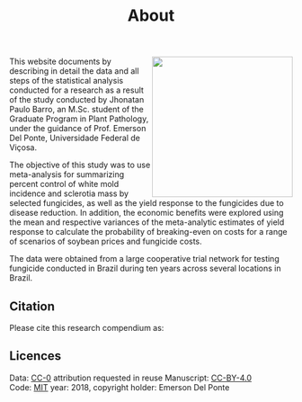 % About

<img src = "Figures/netgraph.png" width = 250px align = right> This website documents by describing in detail the data and all steps of the statistical analysis conducted for a research as a result of the study conducted by Jhonatan Paulo Barro, an M.Sc. student of the Graduate Program in Plant Pathology, under the guidance of Prof. Emerson Del Ponte, Universidade Federal de Viçosa.


The objective of this study was to use meta-analysis for summarizing percent control of white mold incidence and sclerotia mass by selected fungicides, as well as the yield response to the fungicides due to disease reduction. 
In addition, the economic benefits were explored using the mean and respective variances of the meta-analytic estimates of yield response to calculate the probability of breaking-even on costs for a range of scenarios of soybean prices and fungicide costs. 

The data were obtained from a large cooperative trial network for testing fungicide conducted in Brazil during ten years across several locations in Brazil. 

## Citation

Please cite this research compendium as:  


## Licences

Data: [CC-0](https://creativecommons.org/publicdomain/zero/1.0/) attribution requested in reuse
Manuscript: [CC-BY-4.0](https://creativecommons.org/licenses/by/4.0/)  
Code: [MIT](https://opensource.org/licenses/MIT) year: 2018, copyright holder: Emerson Del Ponte


